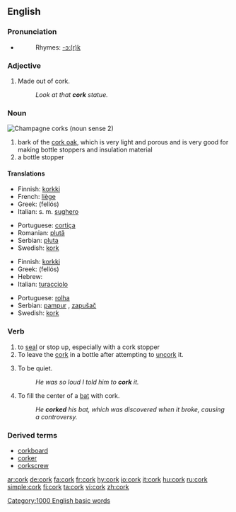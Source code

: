 {{see|Cork}}
{{wikipedia|Cork (material)}}
==English==

===Pronunciation===
*{{audio|en-us-cork.ogg|Audio (US)}}
*:Rhymes: [[Rhymes:English:-ɔː(r)k|-ɔː(r)k]]

===Adjective===
{{en-adj-notcomp}}

# Made out of cork.
#:''Look at that '''cork''' statue.''

===Noun===
[[Image:ChampagneCorksLarge.jpg|thumb|Champagne corks (noun sense 2)]]
{{en-noun}}

# bark of the [[cork oak]], which is very light and porous and is very good for making bottle stoppers and insulation material
# a bottle stopper

====Translations====
{{trans-top|bark of the cork oak}}
*Finnish: [[korkki]]
*French: [[liège]] {{m}}
*Greek: {{t|el|φελλός|m}} (fellós)
*Italian: s. m. [[sughero]]
{{trans-mid}}
*Portuguese: [[cortiça]]
*Romanian: [[plută]]
*Serbian: [[pluta]] {{f}}
*Swedish: [[kork]] {{c}}
{{trans-bottom}}

{{trans-top|bottle stopper}}
*Finnish: [[korkki]]
*Greek: {{t|el|φελλός|m}} (fellós)
*Hebrew: {{he-translation|שעם|sha'am}}
*Italian: [[turacciolo]] {{m}}
{{trans-mid}}
*Portuguese: [[rolha]]
*Serbian: [[pampur]] {{m}}, [[zapušač]] {{m}}
*Swedish: [[kork]] {{c}}
{{trans-bottom}}

===Verb===
{{en-verb}}

# to [[seal]] or stop up, especially with a cork stopper
# To leave the [[cork]] in a bottle after attempting to [[uncork]] it.
# {{context|slang}} To be quiet.
#:''He was so loud I told him to '''cork''' it.''
# {{context|baseball}} To fill the center of a [[bat]] with cork.
#: ''He '''corked''' his bat, which was discovered when it broke, causing a controversy.''

===Derived terms===
*[[corkboard]]
*[[corker]]
*[[corkscrew]]

[[Category:1000 English basic words]]

[[ar:cork]]
[[de:cork]]
[[fa:cork]]
[[fr:cork]]
[[hy:cork]]
[[io:cork]]
[[it:cork]]
[[hu:cork]]
[[ru:cork]]
[[simple:cork]]
[[fi:cork]]
[[ta:cork]]
[[vi:cork]]
[[zh:cork]]